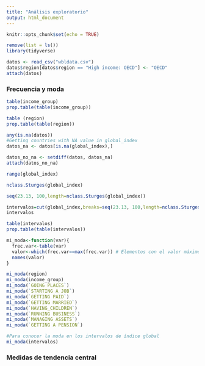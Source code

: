 ```yaml
---
title: "Análisis exploratorio"
output: html_document
---
```


```r
knitr::opts_chunk$set(echo = TRUE)
```


```r
remove(list = ls())
library(tidyverse)
```

```r
datos <- read_csv("wbldata.csv")
datos$region[datos$region == "High income: OECD"] <- "OECD"
attach(datos)
```

### Frecuencia y moda

```r
table(income_group)
prop.table(table(income_group))

```
```r
table (region)
prop.table(table(region))

```
```r
any(is.na(datos))
#Getting countries with NA value in global_index
datos_na <- datos[is.na(global_index),]
```
```r
datos_no_na <- setdiff(datos, datos_na)
attach(datos_no_na)
```
```r
range(global_index)
```

```r
nclass.Sturges(global_index)
```
```r
seq(23.13, 100,length=nclass.Sturges(global_index))
```
```r
intervalos=cut(global_index,breaks=seq(23.13, 100,length=nclass.Sturges(global_index)),include.lowest=TRUE)
intervalos
```
```r
table(intervalos)
prop.table(table(intervalos))
```

```r
mi_moda<-function(var){
  frec.var<-table(var)
  valor<-which(frec.var==max(frec.var)) # Elementos con el valor máximo
  names(valor)
}

```

```r
mi_moda(region)
mi_moda(income_group)
mi_moda(`GOING PLACES`)
mi_moda(`STARTING A JOB`)
mi_moda(`GETTING PAID`)
mi_moda(`GETTING MARRIED`)
mi_moda(`HAVING_CHILDREN`)
mi_moda(`RUNNING BUSINESS`)
mi_moda(`MANAGING ASSETS`)
mi_moda(`GETTING A PENSION`)

```

```r
#Para conocer la moda en los intervalos de índice global
mi_moda(intervalos)
```

### Medidas de tendencia central


































